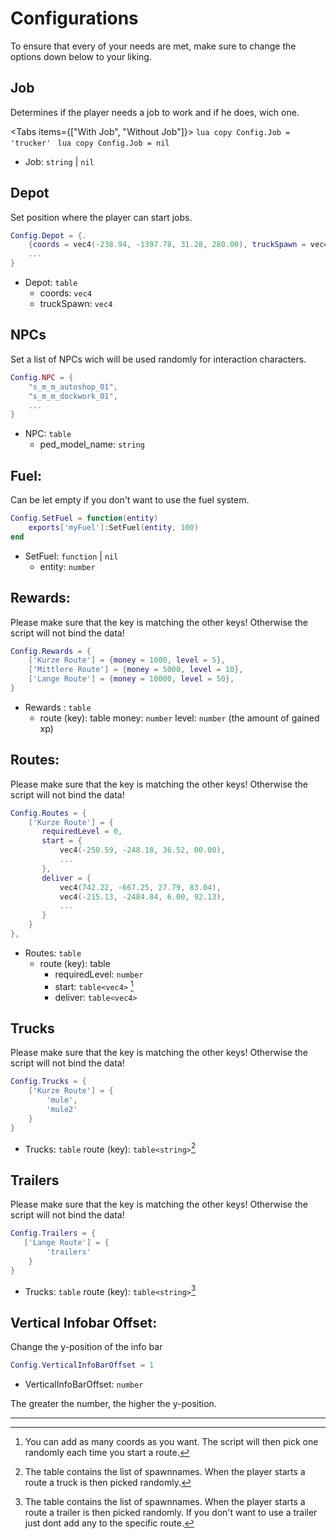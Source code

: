 
# Configurations

To ensure that every of your needs are met, make sure to change the options down below to your liking.

## Job

Determines if the player needs a job to work and if he does, wich one.

<Tabs items={["With Job", "Without Job"]}>
    <Tab>
        ```lua copy
        Config.Job = 'trucker'
        ```
    </Tab>
    <Tab>
        ```lua copy
        Config.Job = nil
        ```
    </Tab>
</Tabs>

- Job: `string` | `nil`

## Depot
Set position where the player can start jobs.

```lua copy
Config.Depot = {.
    {coords = vec4(-238.94, -1397.78, 31.28, 280.00), truckSpawn = vec4(-221.09, -1363.58, 31.26, 160.00)},
    ...
}
```

- Depot: `table`
    - coords: `vec4`
    - truckSpawn: `vec4`

## NPCs
Set a list of NPCs wich will be used randomly for interaction characters.

```lua copy
Config.NPC = {
    "s_m_m_autoshop_01",
    "s_m_m_dockwork_01",
    ...
}
```

- NPC: `table`
    - ped_model_name: `string`

## Fuel:
Can be let empty if you don't want to use the fuel system.

```lua copy
Config.SetFuel = function(entity)
    exports['myFuel']:SetFuel(entity, 100)
end
```

- SetFuel: `function` | `nil`
    - entity: `number`

## Rewards: 
<Callout type="warning">
    Please make sure that the key is matching the other keys! Otherwise the script will not bind the data!
</Callout>


```lua copy
Config.Rewards = {
    ['Kurze Route'] = {money = 1000, level = 5},
    ['Mittlere Route'] = {money = 5000, level = 10},
    ['Lange Route'] = {money = 10000, level = 50},
}
```

- Rewards : `table`
    - route (key): table
        money: `number`
        level: `number` (the amount of gained xp)

## Routes: 
<Callout type="warning">
    Please make sure that the key is matching the other keys! Otherwise the script will not bind the data!
</Callout>

```lua copy
Config.Routes = {
    ['Kurze Route'] = {
       requiredLevel = 0,
       start = {
           vec4(-250.59, -248.18, 36.52, 00.00),
           ...
       },
       deliver = {
           vec4(742.22, -667.25, 27.79, 83.04),
           vec4(-215.13, -2484.84, 6.00, 92.13),
           ...
       }
    }
},
```

- Routes: `table`
    - route (key): table
        - requiredLevel: `number`
        - start: `table<vec4>` [^1]
        - deliver: `table<vec4>` 

[^1]: You can add as many coords as you want. The script will then pick one randomly each time you start a route.


## Trucks
<Callout type="warning">
    Please make sure that the key is matching the other keys! Otherwise the script will not bind the data!
</Callout>

```lua copy
Config.Trucks = {
    ['Kurze Route'] = {
        'mule',
        'mule2'
    }
}
```

- Trucks: `table`
    route (key): `table<string>`[^2]

[^2]: The table contains the list of spawnnames. When the player starts a route a truck is then picked randomly.

## Trailers
<Callout type="warning">
    Please make sure that the key is matching the other keys! Otherwise the script will not bind the data!
</Callout>

```lua copy
Config.Trailers = {
   ['Lange Route'] = {
        'trailers'
    }
}
```

- Trucks: `table`
    route (key): `table<string>`[^3]

[^3]: The table contains the list of spawnnames. When the player starts a route a trailer is then picked randomly. If you don't want to use a trailer just dont add any to the specific route.

## Vertical Infobar Offset:
Change the y-position of the info bar

```lua copy
Config.VerticalInfoBarOffset = 1
```

- VerticalInfoBarOffset: `number`

The greater the number, the higher the y-position.

---